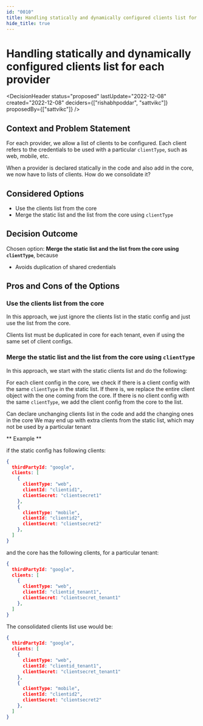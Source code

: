 ```yaml
---
id: "0010"
title: Handling statically and dynamically configured clients list for each provider
hide_title: true
---
```



# Handling statically and dynamically configured clients list for each provider

<DecisionHeader status="proposed" lastUpdate="2022-12-08" created="2022-12-08" deciders={["rishabhpoddar", "sattvikc"]} proposedBy={["sattvikc"]} />

## Context and Problem Statement

For each provider, we allow a list of clients to be configured. Each client refers to the credentials to be used with a particular `clientType`, such as web, mobile, etc.

When a provider is declared statically in the code and also add in the core, we now have to lists of clients. How do we consolidate it?

## Considered Options

* Use the clients list from the core
* Merge the static list and the list from the core using `clientType`


## Decision Outcome

Chosen option: **Merge the static list and the list from the core using `clientType`**, because

* Avoids duplication of shared credentials

## Pros and Cons of the Options

### Use the clients list from the core

In this approach, we just ignore the clients list in the static config and just use the list from the core.

<ArgumentCon> Clients list must be duplicated in core for each tenant, even if using the same set of client configs. </ArgumentCon>


### Merge the static list and the list from the core using `clientType`

In this approach, we start with the static clients list and do the following:

For each client config in the core, we check if there is a client config with the same `clientType` in the static list. If there is, we replace the entire client object with the one coming from the core. If there is no client config with the same `clientType`, we add the client config from the core to the list.

<ArgumentPro> Can declare unchanging clients list in the code and add the changing ones in the core </ArgumentPro>
<ArgumentNeut> We may end up with extra clients from the static list, which may not be used by a particular tenant </ArgumentNeut>

** Example **

if the static config has following clients:

```json
{
  thirdPartyId: "google",
  clients: [
    {
      clientType: "web",
      clientId: "clientid1",
      clientSecret: "clientsecret1"
    },
    {
      clientType: "mobile",
      clientId: "clientid2",
      clientSecret: "clientsecret2"
    },
  ]
}
```

and the core has the following clients, for a particular tenant:

```json
{
  thirdPartyId: "google",
  clients: [
    {
      clientType: "web",
      clientId: "clientid_tenant1",
      clientSecret: "clientsecret_tenant1"
    },
  ]
}
```

The consolidated clients list use would be:

```json
{
  thirdPartyId: "google",
  clients: [
    {
      clientType: "web",
      clientId: "clientid_tenant1",
      clientSecret: "clientsecret_tenant1"
    },
    {
      clientType: "mobile",
      clientId: "clientid2",
      clientSecret: "clientsecret2"
    },
  ]
}
```
